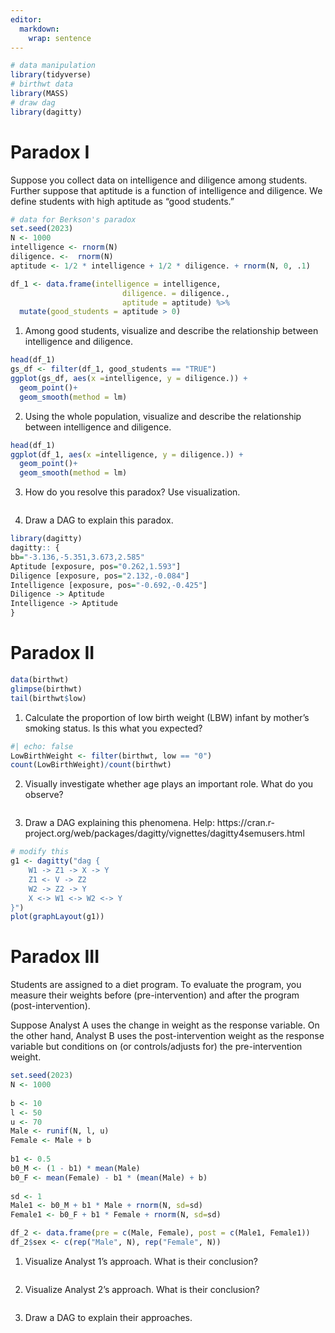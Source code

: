 ```yaml
---
editor: 
  markdown: 
    wrap: sentence
---
```


```r
# data manipulation
library(tidyverse)
# birthwt data
library(MASS)
# draw dag
library(dagitty)
```

# Paradox I

Suppose you collect data on intelligence and diligence among students.
Further suppose that aptitude is a function of intelligence and diligence.
We define students with high aptitude as "good students."

```r
# data for Berkson's paradox
set.seed(2023)  
N <- 1000
intelligence <- rnorm(N)
diligence. <-  rnorm(N)
aptitude <- 1/2 * intelligence + 1/2 * diligence. + rnorm(N, 0, .1)

df_1 <- data.frame(intelligence = intelligence,
                         diligence. = diligence.,
                         aptitude = aptitude) %>% 
  mutate(good_students = aptitude > 0)
```

1.  Among good students, visualize and describe the relationship between intelligence and diligence.

```r
head(df_1)
gs_df <- filter(df_1, good_students == "TRUE")
ggplot(gs_df, aes(x =intelligence, y = diligence.)) +
  geom_point()+
  geom_smooth(method = lm)

```

2.  Using the whole population, visualize and describe the relationship between intelligence and diligence.

```r
head(df_1)
ggplot(df_1, aes(x =intelligence, y = diligence.)) +
  geom_point()+
  geom_smooth(method = lm)
```

3.  How do you resolve this paradox? Use visualization.

```r

```

4.  Draw a DAG to explain this paradox.

```r
library(dagitty)
dagitty:: {
bb="-3.136,-5.351,3.673,2.585"
Aptitude [exposure, pos="0.262,1.593"]
Diligence [exposure, pos="2.132,-0.084"]
Intelligence [exposure, pos="-0.692,-0.425"]
Diligence -> Aptitude 
Intelligence -> Aptitude
}

```

# Paradox II

```r
data(birthwt)
glimpse(birthwt)
tail(birthwt$low)
```

1.  Calculate the proportion of low birth weight (LBW) infant by mother's smoking status. Is this what you expected?

```r
#| echo: false
LowBirthWeight <- filter(birthwt, low == "0")
count(LowBirthWeight)/count(birthwt)

```

2.  Visually investigate whether age plays an important role. What do you observe?

```r
```

3.  Draw a DAG explaining this phenomena. Help: https://cran.r-project.org/web/packages/dagitty/vignettes/dagitty4semusers.html

```r
# modify this
g1 <- dagitty("dag {
    W1 -> Z1 -> X -> Y
    Z1 <- V -> Z2
    W2 -> Z2 -> Y
    X <-> W1 <-> W2 <-> Y
}")
plot(graphLayout(g1))
```

# Paradox III

Students are assigned to a diet program.
To evaluate the program, you measure their weights before (pre-intervention) and after the program (post-intervention).

Suppose Analyst A uses the change in weight as the response variable.
On the other hand, Analyst B uses the post-intervention weight as the response variable but conditions on (or controls/adjusts for) the pre-intervention weight.

```r
set.seed(2023)
N <- 1000
 
b <- 10
l <- 50
u <- 70
Male <- runif(N, l, u)
Female <- Male + b
 
b1 <- 0.5
b0_M <- (1 - b1) * mean(Male)
b0_F <- mean(Female) - b1 * (mean(Male) + b)
 
sd <- 1
Male1 <- b0_M + b1 * Male + rnorm(N, sd=sd)
Female1 <- b0_F + b1 * Female + rnorm(N, sd=sd)

df_2 <- data.frame(pre = c(Male, Female), post = c(Male1, Female1))
df_2$sex <- c(rep("Male", N), rep("Female", N))
```

1.  Visualize Analyst 1's approach. What is their conclusion?

```r
```

2.  Visualize Analyst 2's approach. What is their conclusion?

```r
```

3.  Draw a DAG to explain their approaches.

```r
```
